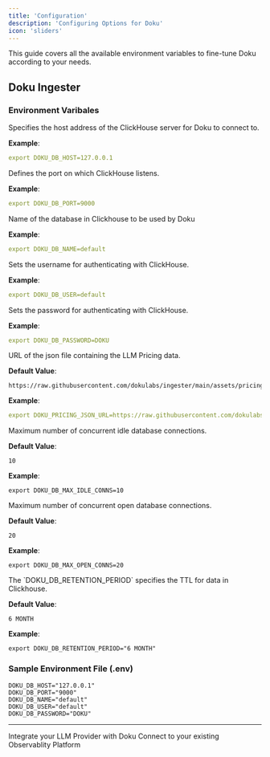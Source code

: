 ```yaml
---
title: 'Configuration'
description: 'Configuring Options for Doku'
icon: 'sliders'
---
```


This guide covers all the available environment variables to fine-tune Doku according to your needs.

## Doku Ingester

### Environment Varibales

<ResponseField name="DOKU_DB_HOST" required>
  Specifies the host address of the ClickHouse server for Doku to connect to.

  **Example**:
  ```yaml
  export DOKU_DB_HOST=127.0.0.1
  ```
</ResponseField>

<ResponseField name="DOKU_DB_PORT" required>
  Defines the port on which ClickHouse listens.

  **Example**:
  ```yaml
  export DOKU_DB_PORT=9000
  ```
</ResponseField>

<ResponseField name="DOKU_DB_NAME" required>
  Name of the database in Clickhouse to be used by Doku

  **Example**:
  ```yaml
  export DOKU_DB_NAME=default
  ```
</ResponseField>

<ResponseField name="DOKU_DB_USER" required>
  Sets the username for authenticating with ClickHouse.

  **Example**:
  ```yaml
  export DOKU_DB_USER=default
  ```
</ResponseField>

<ResponseField name="DOKU_DB_PASSWORD" required>
  Sets the password for authenticating with ClickHouse.

  **Example**:
  ```yaml
  export DOKU_DB_PASSWORD=DOKU
  ```
</ResponseField>

<ResponseField name="DOKU_PRICING_JSON_URL">
  URL of the json file containing the LLM Pricing data.

**Default Value**:
```shell
https://raw.githubusercontent.com/dokulabs/ingester/main/assets/pricing.json
```

**Example**:
```yaml
export DOKU_PRICING_JSON_URL=https://raw.githubusercontent.com/dokulabs/ingester/main/assets/pricing.json
  ```
</ResponseField>

<ResponseField name="DOKU_DB_MAX_IDLE_CONNS">
  Maximum number of concurrent idle database connections.

**Default Value**:
```shell
10
```

**Example**:
```shell
export DOKU_DB_MAX_IDLE_CONNS=10
```
</ResponseField>

<ResponseField name="DOKU_DB_MAX_OPEN_CONNS">
  Maximum number of concurrent open database connections.

**Default Value**:
```shell
20
```

**Example**:
```shell
export DOKU_DB_MAX_OPEN_CONNS=20
```
</ResponseField>

<ResponseField name="DOKU_DB_RETENTION_PERIOD">
  The `DOKU_DB_RETENTION_PERIOD` specifies the TTL for data in Clickhouse.

**Default Value**:
```shell
6 MONTH
```

**Example**:
```shell
export DOKU_DB_RETENTION_PERIOD="6 MONTH"
```
</ResponseField>


### Sample Environment File (.env)

```.env.example .env
DOKU_DB_HOST="127.0.0.1"
DOKU_DB_PORT="9000"
DOKU_DB_NAME="default"
DOKU_DB_USER="default"
DOKU_DB_PASSWORD="DOKU"
```

---

<CardGroup cols={2}>
<Card title="Integrations" href="/0.0.7/integrations/introduction" icon='circle-nodes'>
Integrate your LLM Provider with Doku 
</Card>
<Card title="Connections" href="/0.0.7/connections/intro" icon='link'>
Connect to your existing Observablity Platform
</Card>
</CardGroup>